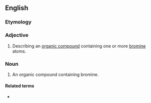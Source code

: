 ==English==

===Etymology===
{{prefix|organo|bromine|lang=en}}

===Adjective===
{{en-adj|-}}

# {{lb|en|organic chemistry}} Describing an [[organic compound]] containing one or more [[bromine]] atoms.

===Noun===
{{en-noun}}

# {{lb|en|organic chemistry}} An organic compound containing bromine.

====Related terms====
* {{l|en|organohalogen}}